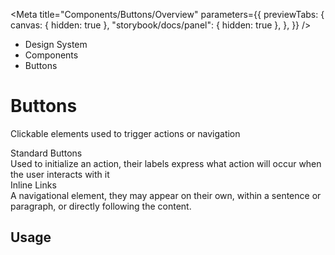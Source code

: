 
<Meta
	title="Components/Buttons/Overview"
	parameters={{
		previewTabs: {
			canvas: { hidden: true },
			"storybook/docs/panel": { hidden: true },
		},
	}}
/>

<div className="act-docs-container">
	<Masthead />
	<main className="act-body">
		<div className="act-flex act-flex-light-purple">
			<div className="act-flex__container act-flex__container-padding-trim">
				<div className="act-flex__grid">
					<div className="act-flex__row">
						<div className="act-col__cw-12">
							<div className="act-box">
								<div className="act-breadcrumbs">
									<ul className="act-breadcrumbs__container">
										<li className="act-breadcrumbs__crumb act-h6">
											<LinkTo className="act-breadcrumbs__crumb__link" kind="system-introduction--page">
												Design System <i className="fa-solid fa-angle-right"></i>
											</LinkTo>
										</li>
										<li className="act-breadcrumbs__crumb act-h6">
											<LinkTo className="act-breadcrumbs__crumb__link" kind="components-overview--page">
												Components <i className="fa-solid fa-angle-right"></i>
											</LinkTo>
										</li>
										<li className="act-breadcrumbs__crumb act-h6">
											<LinkTo className="act-breadcrumbs__crumb__link" kind="components-alerts-overview--page">
												Buttons <i className="fa-solid fa-angle-right"></i>
											</LinkTo>
										</li>
									</ul>
								</div>
								<h1>Buttons</h1>
								<p>Clickable elements used to trigger actions or navigation</p>
							</div>
						</div>
					</div>
				</div>
			</div>
		</div>
		<div className="act-flex">
			<div className="act-flex__container">
				<div className="act-flex__grid">
					<div className="act-flex__row">
						<div className="act-col__cw-12">
							<div className="act-box">
								<div className="act-card-grid">
									<LinkTo className="act-card act-card__primary act-card__feature--icon" kind="components-buttons-standard-buttons--standard-buttons">
										<div class="act-card__container">
											<div class="act-card__content">
												<div class="act-card__icon">
													<i class="fa-solid fa-circle-dot"></i>
												</div>
												<div class="act-card__title">Standard Buttons</div>
												<div class="act-card__description">Used to initialize an action, their labels express what action will occur when the user interacts with it</div>
												<div class="act-card__cta">
													<i class="fa-solid fa-arrow-right"></i>
												</div>
											</div>
										</div>
									</LinkTo>
									<LinkTo className="act-card act-card__primary act-card__feature--icon" kind="components-buttons-inline-links--inline-links">
										<div class="act-card__container">
											<div class="act-card__content">
												<div class="act-card__icon">
													<i class="fa-solid fa-up-right-from-square"></i>
												</div>
												<div class="act-card__title">Inline Links</div>
												<div class="act-card__description">
													A navigational element, they may appear on their own, within a sentence or paragraph, or directly following the content.
												</div>
												<div class="act-card__cta">
													<i class="fa-solid fa-arrow-right"></i>
												</div>
											</div>
										</div>
									</LinkTo>
								</div>
								<h2>Usage</h2>
							</div>
						</div>
					</div>
				</div>
			</div>
		</div>
	</main>
	<footer className="act-footer">
		<AoC />
		<Footer />
	</footer>
</div>
